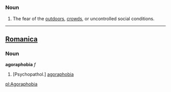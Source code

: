 =={{en}}==
===Noun===
# The fear of the [[outdoors]], [[crowd]]s, or uncontrolled social conditions.
----

==[[Romanica]]==
===Noun===
<b>agoraphobia</b> ''f''
#[Psychopathol.] [[agoraphobia]]

[[pl:Agoraphobia]]